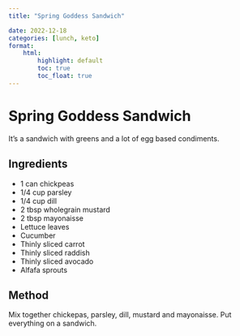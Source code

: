 ```yaml
---
title: "Spring Goddess Sandwich"

date: 2022-12-18
categories: [lunch, keto]
format:
    html:
        highlight: default
        toc: true
        toc_float: true
---
```


# Spring Goddess Sandwich

It's a sandwich with greens and a lot of egg based condiments.

## Ingredients

* 1 can chickpeas
* 1/4 cup parsley
* 1/4 cup dill
* 2 tbsp wholegrain mustard
* 2 tbsp mayonaisse
* Lettuce leaves
* Cucumber
* Thinly sliced carrot
* Thinly sliced raddish
* Thinly sliced avocado
* Alfafa sprouts


## Method

Mix together chickepas, parsley, dill, mustard and mayonaisse. Put everything on a sandwich.
